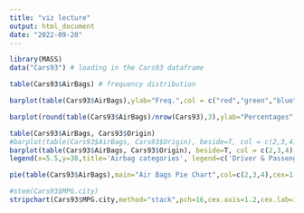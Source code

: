 ```yaml
---
title: "viz lecture"
output: html_document
date: "2022-09-20"
---
```


```r
library(MASS)
data("Cars93") # loading in the Cars93 dataframe

table(Cars93$AirBags) # frequency distribution

barplot(table(Cars93$AirBags),ylab="Freq.",col = c("red","green","blue"),cex.lab=1.3, cex.axis = 1.3)

barplot(round(table(Cars93$AirBags)/nrow(Cars93),3),ylab="Percentages",col = c("red","green","blue"),cex.lab=1.3, cex.axis = 1.3)
```
```r
table(Cars93$AirBags, Cars93$Origin)
#barplot(table(Cars93$AirBags, Cars93$Origin), beside=T, col = c(2,3,4), ylim=c(0,40),xlim=c(1,9))
barplot(table(Cars93$AirBags, Cars93$Origin), beside=T, col = c(2,3,4), ylim=c(0,40))
legend(x=5.5,y=38,title='Airbag categories', legend=c('Driver & Passenger','Driver Only','None'),fill = c(2,3,4))
```


```r
pie(table(Cars93$AirBags),main="Air Bags Pie Chart",col=c(2,3,4),cex=1.3)
```


```r
#stem(Cars93$MPG.city)
stripchart(Cars93$MPG.city,method="stack",pch=16,cex.axis=1.2,cex.lab=1.2,xlab="Miles per Gallon")
```


